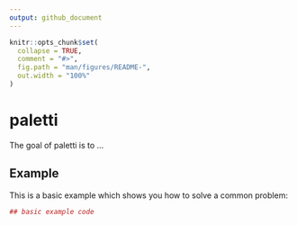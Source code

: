 ```yaml
---
output: github_document
---
```


<!-- README.md is generated from README.Rmd. Please edit that file -->

```r
knitr::opts_chunk$set(
  collapse = TRUE,
  comment = "#>",
  fig.path = "man/figures/README-",
  out.width = "100%"
)
```
# paletti

The goal of paletti is to ...

## Example

This is a basic example which shows you how to solve a common problem:

```r
## basic example code
```
